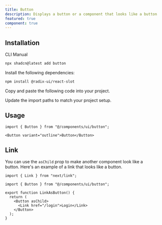 ```yaml
---
title: Button
description: Displays a button or a component that looks like a button.
featured: true
component: true
---
```


<div className="grid gap-6 md:grid-cols-2">
  <ComponentPreview name="button-01" description="A default button" />
  <ComponentPreview name="button-02" description="A border button" />
</div>

<ComponentPreview
  name="button-03"
  description="All button with different variants ( Destructive, Outline, Secondary, Ghost, Link )"
/>

<div className="grid gap-6 md:grid-cols-2">
  <ComponentPreview name="button-04" description="A secondary button" />
  <ComponentPreview name="button-05" />
  <ComponentPreview name="button-06" />
  <ComponentPreview name="button-07" />
</div>

<ComponentPreview
  name="button-08"
  description="All button with different sizes ( sm )"
/>

## Installation

<CodeTabs>

<TabsList>
  <TabsTrigger value="cli">CLI</TabsTrigger>
  <TabsTrigger value="manual">Manual</TabsTrigger>
</TabsList>
<TabsContent value="cli">

```bash
npx shadcn@latest add button
```

</TabsContent>

<TabsContent value="manual">

<Steps>

<Step>Install the following dependencies:</Step>

```bash
npm install @radix-ui/react-slot
```

<Step>Copy and paste the following code into your project.</Step>

<ComponentSource name="button" title="components/ui/button.tsx" />

<Step>Update the import paths to match your project setup.</Step>

</Steps>

</TabsContent>

</CodeTabs>

## Usage

```tsx
import { Button } from "@/components/ui/button";
```

```tsx
<Button variant="outline">Button</Button>
```

## Link

You can use the `asChild` prop to make another component look like a button. Here's an example of a link that looks like a button.

```tsx showLineNumbers
import { Link } from "next/link";

import { Button } from "@/components/ui/button";

export function LinkAsButton() {
  return (
    <Button asChild>
      <Link href="/login">Login</Link>
    </Button>
  );
}
```
